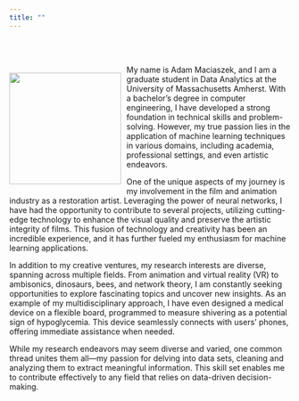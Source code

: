```yaml
---
title: ""
---
```


<br/>
<br/>

<div style="float: left; padding-right: 10px;">
  <img src=assets/Adam_circle.jpg style="width: 200px">
</div>

My name is Adam Maciaszek, and I am a graduate student in Data Analytics at the University of Massachusetts Amherst. With a bachelor's degree in computer engineering, I have developed a strong foundation in technical skills and problem-solving. However, my true passion lies in the application of machine learning techniques in various domains, including academia, professional settings, and even artistic endeavors.

One of the unique aspects of my journey is my involvement in the film and animation industry as a restoration artist. Leveraging the power of neural networks, I have had the opportunity to contribute to several projects, utilizing cutting-edge technology to enhance the visual quality and preserve the artistic integrity of films. This fusion of technology and creativity has been an incredible experience, and it has further fueled my enthusiasm for machine learning applications.

In addition to my creative ventures, my research interests are diverse, spanning across multiple fields. From animation and virtual reality (VR) to ambisonics, dinosaurs, bees, and network theory, I am constantly seeking opportunities to explore fascinating topics and uncover new insights. As an example of my multidisciplinary approach, I have even designed a medical device on a flexible board, programmed to measure shivering as a potential sign of hypoglycemia. This device seamlessly connects with users' phones, offering immediate assistance when needed.

While my research endeavors may seem diverse and varied, one common thread unites them all—my passion for delving into data sets, cleaning and analyzing them to extract meaningful information. This skill set enables me to contribute effectively to any field that relies on data-driven decision-making.



